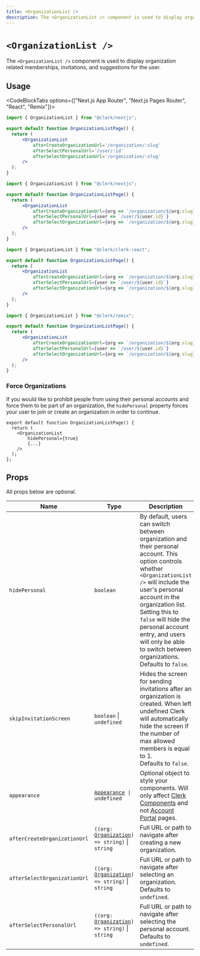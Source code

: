 ```yaml
---
title: <OrganizationList />
description: The <OrganizationList /> component is used to display organization related memberships, invitations, and suggestions for the user.
---
```


# `<OrganizationList />`

<Images
  alt="Organization List Example"
  width={496}
  height={564}
  src="/docs/images/ui-components/component-org_list.svg"
/>

The `<OrganizationList />` component is used to display organization related memberships, invitations, and suggestions for the user.

## Usage

<CodeBlockTabs options={["Next.js App Router", "Next.js Pages Router", "React", "Remix"]}>
```jsx copy filename="/app/discover/page.[jsx/tsx]"
import { OrganizationList } from "@clerk/nextjs";

export default function OrganizationListPage() {
  return (
      <OrganizationList
          afterCreateOrganizationUrl='/organization/:slug'
          afterSelectPersonalUrl='/user/:id'
          afterSelectOrganizationUrl='/organization/:slug'
      />
  );
}
```

```jsx copy filename="/pages/discover.[jsx/tsx]"
import { OrganizationList } from "@clerk/nextjs";

export default function OrganizationListPage() {
  return (
      <OrganizationList
          afterCreateOrganizationUrl={org => `/organization/${org.slug}`}
          afterSelectPersonalUrl={user => `/user/${user.id}`}
          afterSelectOrganizationUrl={org => `/organization/${org.slug}`}
      />
  );
}
```

```jsx copy filename="discover.tsx"
import { OrganizationList } from "@clerk/clerk-react";

export default function OrganizationListPage() {
  return (
      <OrganizationList
          afterCreateOrganizationUrl={org => `/organization/${org.slug}`}
          afterSelectPersonalUrl={user => `/user/${user.id}`}
          afterSelectOrganizationUrl={org => `/organization/${org.slug}`}
      />
  );
}
```

```jsx copy filename="/route/discover.tsx"
import { OrganizationList } from "@clerk/remix";

export default function OrganizationListPage() {
  return (
      <OrganizationList
          afterCreateOrganizationUrl={org => `/organization/${org.slug}`}
          afterSelectPersonalUrl={user => `/user/${user.id}`}
          afterSelectOrganizationUrl={org => `/organization/${org.slug}`}
      />
  );
}
```
</CodeBlockTabs>

### Force Organizations

If you would like to prohibit people from using their personal accounts and force them to be part of an organization, the `hidePersonal` property forces your user to join or create an organization in order to continue.
```tsx copy filename="organization-portal.tsx"
export default function OrganizationListPage() {
  return (
    <OrganizationList
        hidePersonal={true}
        {...}
    />
  );
};
```

## Props

All props below are optional.

| Name | Type | Description |
| --- | --- | --- |
| `hidePersonal` | `boolean` | By default, users can switch between organization and their personal account. This option controls whether `<OrganizationList />` will include the user's personal account in the organization list. Setting this to `false` will hide the personal account entry, and users will only be able to switch between organizations. <br />Defaults to `false`. |
| `skipInvitationScreen` | `boolean` \| `undefined` | Hides the screen for sending invitations after an organization is created. When left undefined Clerk will automatically hide the screen if the number of max allowed members is equal to 1.<br />Defaults to `false`. |
| `appearance` | <code>[Appearance](/docs/components/customization/overview) \| undefined</code> | Optional object to style your components. Will only affect [Clerk Components][components-ref] and not [Account Portal][ap-ref] pages. |
| `afterCreateOrganizationUrl` | <code>((org: [Organization][org-ref]) => string)</code> \| `string` | Full URL or path to navigate after creating a new organization. |
| `afterSelectOrganizationUrl` | <code>((org: [Organization][org-ref]) => string)</code> \| `string` | Full URL or path to navigate after selecting an organization.<br />Defaults to `undefined`. |
| `afterSelectPersonalUrl` | <code>((org: [Organization][org-ref]) => string)</code> \| `string` | Full URL or path to navigate after selecting the personal account.<br />Defaults to `undefined`. |

[org-ref]: /docs/references/javascript/organization/organization
[components-ref]: /docs/components/overview
[ap-ref]: /docs/account-portal/overview